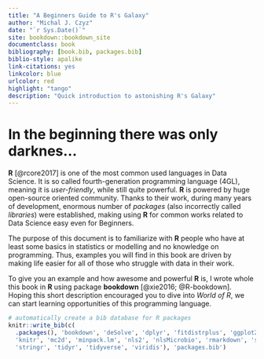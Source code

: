 ```yaml
--- 
title: "A Beginners Guide to R's Galaxy"
author: "Michal J. Czyz"
date: "`r Sys.Date()`"
site: bookdown::bookdown_site
documentclass: book
bibliography: [book.bib, packages.bib]
biblio-style: apalike
link-citations: yes
linkcolor: blue
urlcolor: red
highlight: "tango"
description: "Quick introduction to astonishing R's Galaxy"
---
```


# In the beginning there was only darknes...
**R** [@rcore2017] is one of the most common used languages in Data Science. It is so called fourth-generation programming language (4GL), meaning it is *user-friendly*, while still quite powerful. **R** is powered by huge open-source oriented community. Thanks to their work, during many years of development, enormous number of *packages* (also incorrectly called *libraries*) were established, making using **R** for common works related to Data Science easy even for Beginners.

The purpose of this document is to familiarize with **R** people who have at least some basics in statistics or modelling and no knowledge on programming. Thus, examples you will find in this book are driven by making life easier for all of those who struggle with data in their work.

To give you an example and how awesome and powerful **R** is, I wrote whole this book in **R** using package **bookdown** [@xie2016; @R-bookdown]. Hoping this short description encouraged you to dive into *World of R*, we can start learning opportunities of this programming language.

```r
# automatically create a bib database for R packages
knitr::write_bib(c(
  .packages(), 'bookdown', 'deSolve', 'dplyr', 'fitdistrplus', 'ggplot2',
  'knitr', 'mc2d', 'minpack.lm', 'nls2', 'nlsMicrobio', 'rmarkdown', 'segmented',
  'stringr', 'tidyr', 'tidyverse', 'viridis'), 'packages.bib')
```
